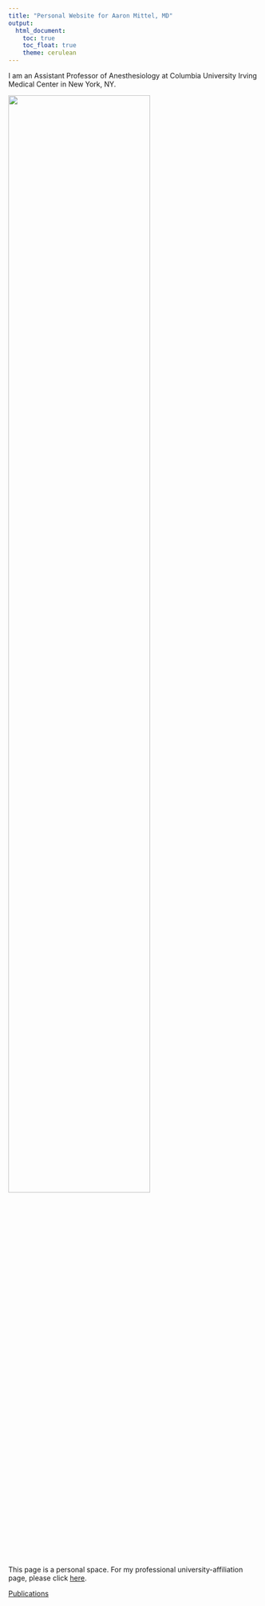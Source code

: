 ```yaml
---
title: "Personal Website for Aaron Mittel, MD"
output: 
  html_document:
    toc: true
    toc_float: true
    theme: cerulean
---
```


I am an Assistant Professor of Anesthesiology at Columbia University Irving Medical Center in New York, NY.

<img src="images/city_view.heic" style="width:75%">

This page is a personal space. For my professional university-affiliation page, please click [here](https://www.anesthesiology.cuimc.columbia.edu/profile/aaron-m-mittel-md).

[Publications](https://www.ncbi.nlm.nih.gov/myncbi/107bph-LGDGAB/bibliography/public/)